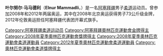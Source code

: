 {{MedalTableTop}}
{{MedalSport      |男子[[柔道|柔道]]}}
{{MedalCompetition | [[奧林匹克運動會|奧林匹克運動會]]}}
{{MedalGold      | [[2008年夏季奧林匹克運動會|2008年北京]] | [[2008年夏季奧林匹克運動會柔道比賽|73公斤以下級]]}}
{{MedalCompetition|[[世界柔道錦標賽|世界錦標賽]]}}
{{MedalSilver     |[[2007年世界柔道錦標賽|2007年里約熱內盧]] |73公斤級}}
{{MedalBottom}}
'''叶尔努尔·马马德利'''（'''Elnur Mammadli'''，{{bd|1988年|6月29日||}}）是一名[[阿塞拜疆|阿塞拜疆]]男子[[柔道|柔道]]运动员。曾参加2008年和2012年两届奥运，其中在2008年北京奥运获得男子73公斤级金牌，2012年伦敦奥运担任阿塞拜疆代表团开幕式旗手。

{{Commonscat|Elnur Mammadli}}

{{Azerbaijan-stub}}
{{DEFAULTSORT:Mammadli, Elnur}}

[[Category:阿塞拜疆柔道运动员|Category:阿塞拜疆柔道运动员]]
[[Category:阿塞拜疆奧林匹克運動會金牌得主|Category:阿塞拜疆奧林匹克運動會金牌得主]]
[[Category:2008年夏季奧林匹克運動會獎牌得主|Category:2008年夏季奧林匹克運動會獎牌得主]]
[[Category:2008年夏季奧林匹克運動會柔道運動員|Category:2008年夏季奧林匹克運動會柔道運動員]]
[[Category:2012年夏季奧林匹克運動會柔道運動員|Category:2012年夏季奧林匹克運動會柔道運動員]]
[[Category:奧林匹克運動會柔道獎牌得主|Category:奧林匹克運動會柔道獎牌得主]]
